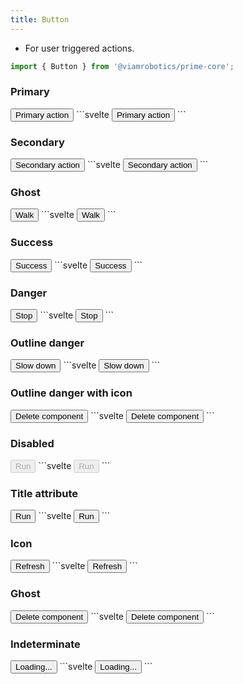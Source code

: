 ```yaml
---
title: Button
---
```



- For user triggered actions.

```ts
import { Button } from '@viamrobotics/prime-core';
```

### Primary

<Example>
  <Button
    slot="component"
    variant="dark"
  >
    Primary action
  </Button>
  ```svelte
  <Button variant="dark">Primary action</Button>
  ```
</Example>

### Secondary

<Example>
  <Button slot="component">Secondary action</Button>
  ```svelte
  <Button>Secondary action</Button>
  ```
</Example>

### Ghost

<Example>
  <Button
    slot="component"
    variant="ghost"
  >
    Walk
  </Button>
  ```svelte
  <Button variant="ghost">Walk</Button>
  ```
</Example>

### Success

<Example>
  <Button
    slot="component"
    variant="success"
  >
    Success
  </Button>
  ```svelte
  <Button variant="success">Success</Button>
  ```
</Example>

### Danger

<Example>
  <Button
    slot="component"
    variant="danger"
  >
    Stop
  </Button>
  ```svelte
  <Button variant="danger">Stop</Button>
  ```
</Example>

### Outline danger

<Example>
  <Button
    slot="component"
    variant="outline-danger"
  >
    Slow down
  </Button>
  ```svelte
  <Button variant="outline-danger">Slow down</Button>
  ```
</Example>

### Outline danger with icon

<Example>
  <Button
    slot="component"
    variant="outline-danger"
    icon="trash-can-outline"
  >
    Delete component
  </Button>
  ```svelte
  <Button
    variant="outline-danger"
    icon="trash-can-outline"
  >
    Delete component
  </Button>
  ```
</Example>

### Disabled

<Example>
  <Button
    slot="component"
    disabled
  >
    Run
  </Button>
  ```svelte
  <Button disabled>Run</Button>
  ```
</Example>

### Title attribute

<Example>
  <Button
    slot="component"
    title="Run this command"
  >
    Run
  </Button>
  ```svelte
  <Button title="Run this command">Run</Button>
  ```
</Example>

### Icon

<Example>
  <Button
    slot="component"
    icon="refresh"
  >
    Refresh
  </Button>
  ```svelte
  <Button icon="refresh">Refresh</Button>
  ```
</Example>

### Ghost

<Example>
  <Button
    slot="component"
    variant="ghost"
    icon="trash-can-outline"
  >
    Delete component
  </Button>
  ```svelte
  <Button
    variant="ghost"
    icon="trash-can-outline"
  >
    Delete component
  </Button>
  ```
</Example>

### Indeterminate

<Example>
  <Button
    slot="component"
    progress="indeterminate"
  >
    Loading...
  </Button>
  ```svelte
  <Button progress="indeterminate">Loading...</Button>
  ```
</Example>

